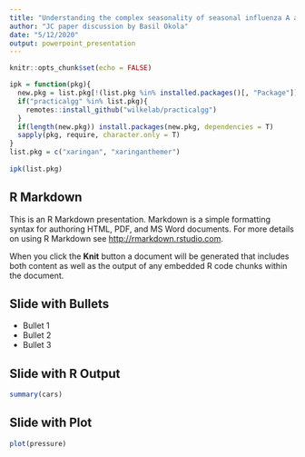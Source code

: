 ```yaml
---
title: "Understanding the complex seasonality of seasonal influenza A and B virus transmission: Evidence from six years of surveillance data in               Shanghai, China"
author: "JC paper discussion by Basil Okola"
date: "5/12/2020"
output: powerpoint_presentation
---
```


```r
knitr::opts_chunk$set(echo = FALSE)
```

```r
ipk = function(pkg){
  new.pkg = list.pkg[!(list.pkg %in% installed.packages()[, "Package"])]
  if("practicalgg" %in% list.pkg){
    remotes::install_github("wilkelab/practicalgg")
  }
  if(length(new.pkg)) install.packages(new.pkg, dependencies = T)
  sapply(pkg, require, character.only = T)
}
list.pkg = c("xaringan", "xaringanthemer")
             
ipk(list.pkg)
```

## R Markdown

This is an R Markdown presentation. Markdown is a simple formatting syntax for authoring HTML, PDF, and MS Word documents. For more details on using R Markdown see <http://rmarkdown.rstudio.com>.

When you click the **Knit** button a document will be generated that includes both content as well as the output of any embedded R code chunks within the document.

## Slide with Bullets

- Bullet 1
- Bullet 2
- Bullet 3

## Slide with R Output

```r
summary(cars)
```

## Slide with Plot

```r
plot(pressure)
```

